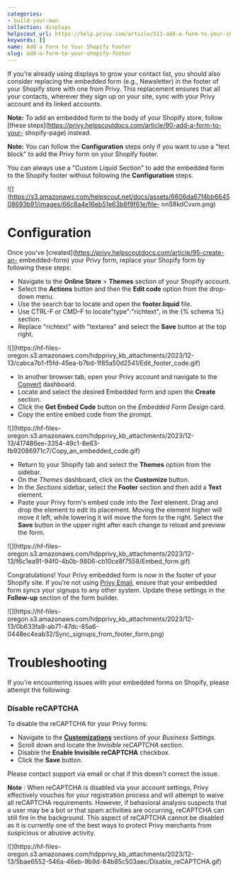 ```yaml
---
categories:
- build-your-own
collection: displays
helpscout_url: https://help.privy.com/article/511-add-a-form-to-your-shopify-footer
keywords: []
name: Add a Form to Your Shopify Footer
slug: add-a-form-to-your-shopify-footer
---
```

If you're already using displays to grow your contact list, you should also
consider replacing the embedded form (e.g., Newsletter) in the footer of your
Shopify store with one from Privy. This replacement ensures that all your
contacts, wherever they sign up on your site, sync with your Privy account and
its linked accounts.

**Note:** To add an embedded form to the body of your Shopify store, follow
[these steps](https://privy.helpscoutdocs.com/article/90-add-a-form-to-your-
shopify-page) instead.

**Note:** You can follow the **Configuration** steps only if you want to use a
"text block" to add the Privy form on your Shopify footer.

You can always use a "Custom Liquid Section" to add the embedded form to the
Shopify footer without following the **Configuration** steps.

![](https://s3.amazonaws.com/helpscout.net/docs/assets/6606da67f4bb664508693b91/images/66c8a4e16eb51e63b8f9f61e/file-
nnS8kdCvxm.png)

# Configuration

Once you've [created](https://privy.helpscoutdocs.com/article/95-create-an-
embedded-form) your Privy form, replace your Shopify form by following these
steps:

  * Navigate to the **Online Store** > **Themes** section of your Shopify account.
  * Select the **Actions** button and then the **Edit code** option from the drop-down menu. 
  * Use the search bar to locate and open the **footer.liquid** file.
  * Use CTRL-F or CMD-F to locate"type":"richtext", in the {% schema %} section. 
  * Replace "richtext" with "textarea" and select the **Save** button at the top right. 

![](https://hf-files-
oregon.s3.amazonaws.com/hdpprivy_kb_attachments/2023/12-13/cabca7b1-f5fd-45ea-b7bd-1f85a50d2541/Edit_footer_code.gif)

  * In another browser tab, open your Privy account and navigate to the [Convert](https://dashboard.privy.com/displays) dashboard.
  * Locate and select the desired Embedded form and open the **Create** section.
  * Click the **Get Embed Code** button on the _Embedded Form Design_ card. 
  * Copy the entire embed code from the prompt. 

![](https://hf-files-
oregon.s3.amazonaws.com/hdpprivy_kb_attachments/2023/12-13/417486ee-3354-49c1-8e63-fb92086971c7/Copy_an_embedded_code.gif)

  * Return to your Shopify tab and select the **Themes** option from the sidebar. 
  * On the _Themes_ dashboard, click on the **Customize** button. 
  * In the _Sections_ sidebar, select the **Footer** section and then add a **Text** element. 
  * Paste your Privy form's embed code into the _Text_ element. Drag and drop the element to edit its placement. Moving the element higher will move it left, while lowering it will move the form to the right. Select the **Save** button in the upper right after each change to reload and preview the form.

![](https://hf-files-
oregon.s3.amazonaws.com/hdpprivy_kb_attachments/2023/12-13/f6c1ea91-94f0-4b0b-9806-cb10ce8f7558/Embed_form.gif)

Congratulations! Your Privy embedded form is now in the footer of your Shopify
site. If you're not using [Privy
Email](https://privy.helpscoutdocs.com/article/46-get-started-privy-email),
ensure that your embedded form syncs your signups to any other system. Update
these settings in the **Follow-up** section of the form builder.

![](https://hf-files-
oregon.s3.amazonaws.com/hdpprivy_kb_attachments/2023/12-13/0b633fa9-ab71-47dc-85a6-0448ec4eab32/Sync_signups_from_footer_form.png)

# Troubleshooting

If you're encountering issues with your embedded forms on Shopify, please
attempt the following:

### Disable reCAPTCHA

To disable the reCAPTCHA for your Privy forms:

  * Navigate to the [**Customizations**](https://dashboard.privy.com/settings/customizations) sections of your _Business Settings_. 
  * Scroll down and locate the _Invisible reCAPTCHA_ section. 
  * Disable the **Enable Invisible reCAPTCHA** checkbox. 
  * Click the **Save** button.

Please contact support via email or chat if this doesn't correct the issue.

**Note** : When reCAPTCHA is disabled via your account settings, Privy
effectively vouches for your registration process and will attempt to waive
all reCAPTCHA requirements. However, if behavioral analysis suspects that a
user may be a bot or that spam activities are occurring, reCAPTCHA can still
fire in the background. This aspect of reCAPTCHA cannot be disabled as it is
currently one of the best ways to protect Privy merchants from suspicious or
abusive activity.

![](https://hf-files-
oregon.s3.amazonaws.com/hdpprivy_kb_attachments/2023/12-13/5bae6552-546a-46eb-9b9d-84b85c503aec/Disable_reCAPTCHA.gif)

